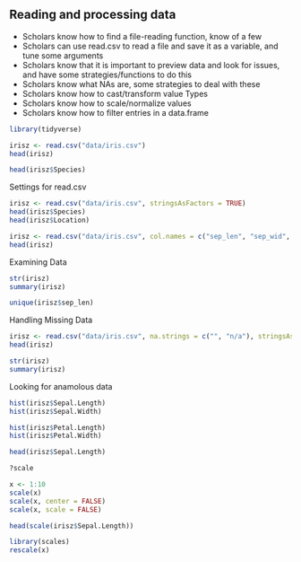 ## Reading and processing data

* Scholars know how to find a file-reading function, know of a few
* Scholars can use read.csv to read a file and save it as a variable, and tune some arguments
* Scholars know that it is important to preview data and look for issues, and have some strategies/functions to do this
* Scholars know what NAs are, some strategies to deal with these
* Scholars know how to cast/transform value Types
* Scholars know how to scale/normalize values
* Scholars know how to filter entries in a data.frame

```r
library(tidyverse)
```

```r
irisz <- read.csv("data/iris.csv")
head(irisz)
```

```r
head(irisz$Species)
```

Settings for read.csv

```r
irisz <- read.csv("data/iris.csv", stringsAsFactors = TRUE)
head(irisz$Species)
head(irisz$Location)
```

```r
irisz <- read.csv("data/iris.csv", col.names = c("sep_len", "sep_wid", "pet_len", "pet_wid", "species", "loc"))
head(irisz)
```

Examining Data

```r
str(irisz)
summary(irisz)
```

```r
unique(irisz$sep_len)
```

Handling Missing Data

```r
irisz <- read.csv("data/iris.csv", na.strings = c("", "n/a"), stringsAsFactors = TRUE)
head(irisz)
```

```r
str(irisz)
summary(irisz)
```

Looking for anamolous data

```r
hist(irisz$Sepal.Length)
hist(irisz$Sepal.Width)
```

```r
hist(irisz$Petal.Length)
hist(irisz$Petal.Width)
```


```r
head(irisz$Sepal.Length)
```

```r
?scale
```

```r
x <- 1:10
scale(x)
scale(x, center = FALSE)
scale(x, scale = FALSE)
```

```r
head(scale(irisz$Sepal.Length))
```

```r
library(scales)
rescale(x)        
```



